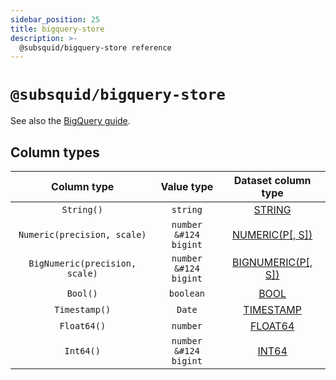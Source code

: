 ```yaml
---
sidebar_position: 25
title: bigquery-store
description: >-
  @subsquid/bigquery-store reference
---
```


# `@subsquid/bigquery-store`

See also the [BigQuery guide](/sdk/resources/persisting-data/bigquery).

## Column types

| Column type                    | Value type                       | Dataset column type                                                                                      |
|:------------------------------:|:--------------------------------:|:--------------------------------------------------------------------------------------------------------:|
| `String()`                     | `string`                         | [STRING](https://cloud.google.com/bigquery/docs/reference/standard-sql/data-types#string_type)           |
| `Numeric(precision, scale)`    | <code>number &#124 bigint</code> | [NUMERIC(P[, S])](https://cloud.google.com/bigquery/docs/reference/standard-sql/data-types#parameterized_decimal_type)    |
| `BigNumeric(precision, scale)` | <code>number &#124 bigint</code> | [BIGNUMERIC(P[, S])](https://cloud.google.com/bigquery/docs/reference/standard-sql/data-types#parameterized_decimal_type) |
| `Bool()`                       | `boolean`                        | [BOOL](https://cloud.google.com/bigquery/docs/reference/standard-sql/data-types#boolean_type)            |
| `Timestamp()`                  | `Date`                           | [TIMESTAMP](https://cloud.google.com/bigquery/docs/reference/standard-sql/data-types#timestamp_type)     |
| `Float64()`                    | `number`                         | [FLOAT64](https://cloud.google.com/bigquery/docs/reference/standard-sql/data-types#floating_point_types) |
| `Int64()`                      | <code>number &#124 bigint</code> | [INT64](https://cloud.google.com/bigquery/docs/reference/standard-sql/data-types#integer_types)          |
